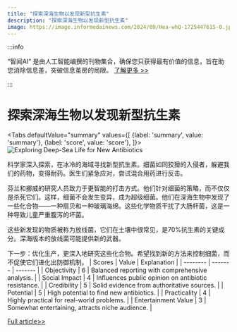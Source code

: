 ```yaml
---
title: "探索深海生物以发现新型抗生素"
description: "探索深海生物以发现新型抗生素"
image: https://image.informedainews.com/2024/09/Hea-whQ-1725447615-0.jpg
---
```



:::info

“智闻AI“ 是由人工智能编撰的刊物集合，确保您只获得最有价值的信息，旨在助您消除信息差，突破信息茧房的局限。  [了解更多 >>](/)

:::

# 探索深海生物以发现新型抗生素


<Tabs
	defaultValue="summary"
	values={[
	{label: 'summary', value: 'summary'},
	{label: 'score', value: 'score'},
]}>
<TabItem value="summary">
<img
  src="https://image.informedainews.com/2024/09/Hea-whQ-1725447615-0.jpg"
  alt="Exploring Deep-Sea Life for New Antibiotics"
/>



科学家深入探索，在冰冷的海域寻找新型抗生素。细菌如同狡猾的入侵者，躲避我们的药物，变得耐药。医生们紧急应对，尝试混合用药进行反击。

芬兰和挪威的研究人员致力于更智能的打击方式。他们针对细菌的策略，而不仅仅是杀死它们。这样，细菌不会发生变异，成为超级细菌。他们在深海生物中发现了一些化合物——一种扇贝和一种玻璃海绵。这些化学物质干扰了大肠杆菌，这是一种导致儿童严重腹泻的坏菌。

这些新发现的物质被称为放线菌，它们在土壤中很常见，是70%抗生素的关键成分。深海版本的放线菌可能提供新的武器。

下一步：优化生产，更深入地研究这些化合物。希望找到新的方法来控制细菌，而不促使它们进化出防御机制。
</TabItem>
<TabItem value="score">
	| Scores     | Value   | Explanation |
	| -------- | ------- | ------- |
	| Objectivity  | 6    | Balanced reporting with comprehensive analysis.    |
	| Social Impact | 4     | Influences public opinion on antibiotic resistance.    |
	| Credibility    | 5    | Solid evidence from authoritative sources.    |
	| Potential    | 5    | High potential to find new antibiotics.    |
	| Practicality    | 4    | Highly practical for real-world problems.    |
	| Entertainment Value    | 3    | Somewhat entertaining, attracts niche audience.    |
</TabItem>
</Tabs>

[Full article>>](https://www.cnbeta.com.tw/articles/science/1444489.htm)
